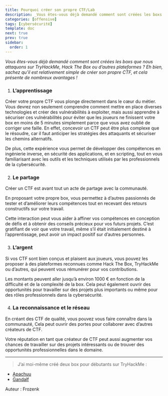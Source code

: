 ```yaml
---
title: Pourquoi créer son propre CTF/Lab
description: _Vous êtes-vous déjà demandé comment sont créées les boxs que nous attaquons sur TryHackMe, Hack The Box ou d’autres plateformes ? Eh bien, sachez qu’il est relativement simple de créer son propre CTF, et cela présente de nombreux avantages !_
categories: [offensive]
tags: [cybersécurité]
template: doc
next: true
prev: true
sidebar:
  order: 1
---
```


_Vous êtes-vous déjà demandé comment sont créées les boxs que nous attaquons sur TryHackMe, Hack The Box ou d’autres plateformes ? Eh bien, sachez qu’il est relativement simple de créer son propre CTF, et cela présente de nombreux avantages !_

1. ### **L’apprentissage**
Créer votre propre CTF vous plonge directement dans le cœur du métier. Vous devrez non seulement comprendre comment mettre en place diverses technologies et créer des vulnérabilités à exploiter, mais aussi apprendre à sécuriser ces vulnérabilités pour éviter que les joueurs ne finissent votre box en moins de 5 minutes simplement parce que vous avez oublié de corriger une faille. En effet, concevoir un CTF peut être plus complexe que le résoudre, car il faut anticiper les stratégies des attaquants et sécuriser les chemins alternatifs.

De plus, cette expérience vous permet de développer des compétences en ingénierie inverse, en sécurité des applications, et en scripting, tout en vous familiarisant avec les outils et les techniques utilisés par les professionnels de la cybersécurité.

2. ### **Le partage**
Créer un CTF est avant tout un acte de partage avec la communauté.

En proposant votre propre box, vous permettez à d’autres passionnés de tester et d’améliorer leurs compétences tout en recevant des retours constructifs sur votre travail.

Cette interaction peut vous aider à affiner vos compétences en conception de défis et à obtenir des conseils précieux pour vos futurs projets. C’est gratifiant de voir que votre travail, même s’il était initialement destiné à l’apprentissage, peut avoir un impact positif sur d’autres personnes.

3. ### **L’argent**
Si vos CTF sont bien conçus et plaisent aux joueurs, vous pouvez les proposer à des plateformes reconnues comme Hack The Box, TryHackMe ou d’autres, qui peuvent vous rémunérer pour vos contributions.

Les montants peuvent aller jusqu’à environ 1000 € en fonction de la difficulté et de la complexité de la box. Cela peut également ouvrir des opportunités pour travailler sur des projets plus importants ou même pour des rôles professionnels dans la cybersécurité.

4. ### **La reconnaissance et le réseau**
En créant des CTF de qualité, vous pouvez vous faire connaître dans la communauté, Cela peut ouvrir des portes pour collaborer avec d’autres créateurs de CTF.

Votre réputation en tant que créateur de CTF peut aussi augmenter vos chances de travailler sur des projets intéressants ou de trouver des opportunités professionnelles dans le domaine.

---

> J’ai moi-même créé deux box pour débutants sur TryHackMe :

- [Apachuu](https://tryhackme.com/jr/apachuu)
- [Gandalf](https://tryhackme.com/jr/gandalf)



Auteur : Frozenk